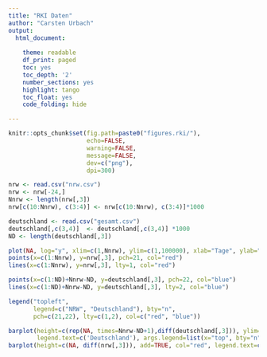 ```yaml
---
title: "RKI Daten"
author: "Carsten Urbach"
output:
  html_document:
    
    theme: readable
    df_print: paged
    toc: yes
    toc_depth: '2'
    number_sections: yes
    highlight: tango
    toc_float: yes
    code_folding: hide

---
```



```r
knitr::opts_chunk$set(fig.path=paste0("figures.rki/"),
                      echo=FALSE,
                      warning=FALSE,
                      message=FALSE,
                      dev=c("png"),
                      dpi=300)

nrw <- read.csv("nrw.csv")
nrw <- nrw[-24,]
Nnrw <- length(nrw[,3])
nrw[c(10:Nnrw), c(3:4)] <- nrw[c(10:Nnrw), c(3:4)]*1000

deutschland <- read.csv("gesamt.csv")
deutschland[,c(3,4)]  <- deutschland[,c(3,4)] *1000
ND <- length(deutschland[,3])
```

```r
plot(NA, log="y", xlim=c(1,Nnrw), ylim=c(1,100000), xlab="Tage", ylab="Anzahl")
points(x=c(1:Nnrw), y=nrw[,3], pch=21, col="red")
lines(x=c(1:Nnrw), y=nrw[,3], lty=1, col="red")

points(x=c(1:ND)+Nnrw-ND, y=deutschland[,3], pch=22, col="blue")
lines(x=c(1:ND)+Nnrw-ND, y=deutschland[,3], lty=2, col="blue")

legend("topleft",
       legend=c("NRW", "Deutschland"), bty="n",
       pch=c(21,22), lty=c(1,2), col=c("red", "blue"))
```

```r
barplot(height=c(rep(NA, times=Nnrw-ND+1),diff(deutschland[,3])), ylim=c(0,10000), xlim=c(1,Nnrw), names.arg=nrw[,1],
        legend.text=c('Deutschland'), args.legend=list(x="top", bty="n"), ylab=c("Änderung zum Vortag"))
barplot(height=c(NA, diff(nrw[,3])), add=TRUE, col="red", legend.text=c("NRW"), args.legend=list(x="topleft", bty="n"))
```
